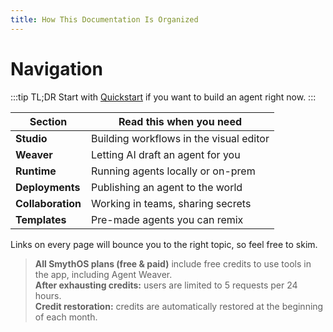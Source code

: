 ```yaml
---
title: How This Documentation Is Organized
---
```


# Navigation

:::tip TL;DR
Start with [Quickstart](quickstart/quickstart) if you want to build an agent right now.
:::

| Section           | Read this when you need                 |
| ----------------- | --------------------------------------- |
| **Studio** 		| Building workflows in the visual editor |
| **Weaver**  		| Letting AI draft an agent for you       |
| **Runtime**		| Running agents locally or on-prem       |
| **Deployments**   | Publishing an agent to the world        |
| **Collaboration** | Working in teams, sharing secrets       |
| **Templates**     | Pre-made agents you can remix           |

Links on every page will bounce you to the right topic, so feel free to skim.


> **All SmythOS plans (free & paid)** include free credits to use tools in the app, including Agent Weaver.  
> **After exhausting credits:** users are limited to 5 requests per 24 hours.  
> **Credit restoration:** credits are automatically restored at the beginning of each month.